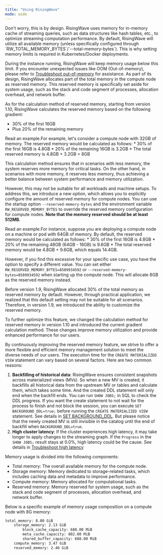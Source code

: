 ```yaml
---
title: "Using RisingWave"
mode: wide
---
```


<AccordionGroup>
<Accordion title="Why the memory usage is so high?">
Don't worry, this is by design. RisingWave uses memory for in-memory cache of streaming queries, such as data structures like hash tables, etc., to optimize streaming computation performance. By default, RisingWave will utilize all available memory (unless specifically configured through `RW_TOTAL_MEMORY_BYTES`/`--total-memory-bytes`). This is why setting memory limits is required in Kubernetes/Docker deployments.

During the instance running, RisingWave will keep memory usage below this limit. If you encounter unexpected issues like OOM (Out-of-memory), please refer to [Troubleshoot out-of-memory](/docs/current/troubleshoot-oom/) for assistance.
</Accordion>
<Accordion title="Why is the memory for compute nodes not fully utilized?">
As part of its design, RisingWave allocates part of the total memory in the compute node as reserved memory. This reserved memory is specifically set aside for system usage, such as the stack and code segment of processes, allocation overhead, and network buffer.

As for the calculation method of reserved memory, starting from version 1.10, RisingWave calculates the reserved memory based on the following gradient:

* 30% of the first 16GB
* Plus 20% of the remaining memory
<Accordion title="Details">
Read an example.For example, let's consider a compute node with 32GB of memory. The reserved memory would be calculated as follows:
* 30% of the first 16GB is 4.8GB
* 20% of the remaining 16GB is 3.2GB
* The total reserved memory is 4.8GB + 3.2GB = 8GB

This calculation method ensures that in scenarios with less memory, the system reserves more memory for critical tasks. On the other hand, in scenarios with more memory, it reserves less memory, thus achieving a better balance between system performance and memory utilization.
</Accordion>

However, this may not be suitable for all workloads and machine setups. To address this, we introduce a new option, which allows you to explicitly configure the amount of reserved memory for compute nodes. You can use the startup option `--reserved-memory-bytes` and the environment variable `RW_RESERVED_MEMORY_BYTES` to override the reserved memory configuration for compute nodes. **Note that the memory reserved should be at least 512MB.**

<Accordion title="Details">
Read an example.For instance, suppose you are deploying a compute node on a machine or pod with 64GB of memory. By default, the reserved memory would be calculated as follows:
* 30% of the first 16GB is 4.8GB
* 20% of the remaining 48GB (64GB - 16GB) is 9.6GB
* The total reserved memory would be 4.8GB + 9.6GB, which equals 14.4GB.

However, if you find this excessive for your specific use case, you have the option to specify a different value. You can set either `RW_RESERVED_MEMORY_BYTES=8589934592` or `--reserved-memory-bytes=8589934592` when starting up the compute node. This will allocate 8GB as the reserved memory instead.
</Accordion>

<Accordion title="Confused about the version difference of reserved memory setting?">
Before version 1.9, RisingWave allocated 30% of the total memory as reserved memory by default. However, through practical application, we realized that this default setting may not be suitable for all scenarios. Therefore, in version 1.9, we introduced the ability to customize the reserved memory.

To further optimize this feature, we changed the calculation method for reserved memory in version 1.10 and introduced the current gradient calculation method. These changes improve memory utilization and provide enhanced performance for our users.

By continuously improving the reserved memory feature, we strive to offer a more flexible and efficient memory management solution to meet the diverse needs of our users.
</Accordion>
</Accordion>
<Accordion title="Why does the `CREATE MATERIALIZED VIEW` statement take a long time to execute?">
The execution time for the `CREATE MATERIALIZED VIEW` statement can vary based on several factors. Here are two common reasons:

1. **Backfilling of historical data**: RisingWave ensures consistent snapshots across materialized views (MVs). So when a new MV is created, it backfills all historical data from the upstream MV or tables and calculate them, which takes some time. And the created DDL statement will only end when the backfill ends. You can run `SHOW JOBS;` in SQL to check the DDL progress. If you want the create statement to not wait for the process to finish and not block the session, you can execute `SET BACKGROUND_DDL=true;` before running the `CREATE MATERIALIZED VIEW` statement. See details in [SET BACKGROUND\_DDL](/docs/current/sql-set-background-ddl/). But please notice that the newly created MV is still invisible in the catalog until the end of backfill when `BACKGROUND_DDL=true`.
2. **High cluster latency**: If the cluster experiences high latency, it may take longer to apply changes to the streaming graph. If the `Progress` in the `SHOW JOBS;` result stays at 0.0%, high latency could be the cause. See details in [Troubleshoot high latency](/docs/current/troubleshoot-high-latency/)
</Accordion>
<Accordion title="What consists of the memory usage and disk usage?">
Memory usage is divided into the following components:

* Total memory: The overall available memory for the compute node.
* Storage memory: Memory dedicated to storage-related tasks, which includes caching data and metadata to improve performance.
* Compute memory: Memory allocated for computational tasks.
* Reserved memory: Memory reserved for system usage, such as the stack and code segment of processes, allocation overhead, and network buffer.

Below is a specific example of memory usage composition on a compute node with 8G memory:

```bash
total_memory: 8.00 GiB
    storage_memory: 2.13 GiB
        block_cache_capacity: 688.00 MiB
        meta_cache_capacity: 802.00 MiB
        shared_buffer_capacity: 688.00 MiB
    compute_memory: 3.47 GiB
    reserved_memory: 2.40 GiB
```
</Accordion>
</AccordionGroup>

